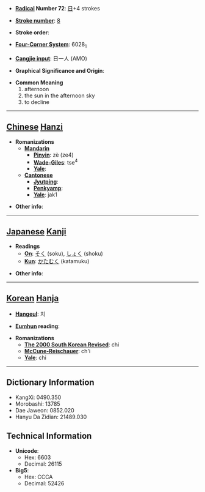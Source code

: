* '''[[Wiktionary:Chinese radical index| Radical]] Number 72''': [[Wiktionary:Chinese radical index 日|日]]+4 strokes

* '''[[Wiktionary:Chinese total strokes index|Stroke number]]''': [[Wiktionary:Chinese total strokes index 8|8]]

* '''Stroke order''': 

* '''[[Wiktionary:Chinese four corner index|Four-Corner System]]''': 6028<sub>1</sub>

* '''[[Wiktionary:Chinese Cangjie index|Cangjie input]]''': 日一人 (AMO)

* '''Graphical Significance and Origin''': 

* '''Common Meaning'''
*#afternoon
*# the sun in the afternoon sky
*# to decline


----

== [[Chinese]] [[Hanzi]] ==

* '''Romanizations'''
** '''[[Mandarin]]'''
*** '''[[Pinyin]]''': zè (ze4)
*** '''[[Wade-Giles]]''': tse<sup>4</sup>
*** '''[[Yale]]''': 
** '''[[Cantonese]]'''
*** '''[[Jyutping]]''':
*** '''[[Penkyamp]]''': 
*** '''[[Yale]]''': jak1

* '''Other info''': 

----

== [[Japanese]] [[Kanji]] ==

* '''Readings'''
** '''[[On]]''': [[そく]] (soku), [[しょく]] (shoku)
** '''[[Kun]]''': [[かたむく]] (katamuku)

* '''Other info''':  

----

== [[Korean]] [[Hanja]] ==

* '''[[Hangeul]]''': 치

* '''[[Eumhun]] reading''': 

* '''Romanizations'''
** '''[[The 2000 South Korean Revised Romanization|The 2000 South Korean Revised]]''': chi
** '''[[McCune-Reischauer]]''': ch'i
** '''[[Yale]]''': chi

----

== Dictionary Information ==

* KangXi: 0490.350
* Morobashi: 13785
* Dae Jaweon: 0852.020
* Hanyu Da Zidian: 21489.030

== Technical Information ==

* '''Unicode''':
** Hex: 6603
** Decimal: 26115
* '''Big5''':
** Hex: CCCA
** Decimal: 52426